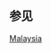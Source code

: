 <noinclude>{{noteTA|G1=melayua}}</noinclude>
{{Sidebar with collapsible lists
| name = 馬來西亞政治
| bodyclass = vcard
| wraplinks = true
| headingstyle = padding-top:0.3em;padding-bottom:0.3em
| liststyle = padding-top:0.3em;text-align:mid
| listtitlestyle = text-align:center; background:#D9D9F9; color:#FFF; border: 1px double #707070; padding-top:0.1em; padding-bottom:0.1em

| title = {{Politics sidebar title 
  | country = 马来西亚
  | title = 马来西亚
  | image = [[File:Flag_of_Malaysia.svg|100px|马来西亚国旗]]{{nbsp|3}}[[File:Coat of arms of Malaysia.svg|70px|马来西亚国徽]]
  }}

| heading1 = [[马来西亚联邦政府|联邦政府]] • [[马来西亚联邦宪法|联邦宪法]] • [[马来西亚法律制度|法律制度]]

| list1title = [[马来统治者|统治者]]
| list1 =
'''[[马来西亚最高元首|最高元首]]'''<br>[[苏丹阿都拉]]
'''[[马来西亚最高元首后|最高元首-{后}-]]'''<br>{{le|东姑阿兹紗阿蜜娜|Tunku Azizah Aminah Maimunah}}

'''[[马来西亚副最高元首|副最高元首]]'''<br>{{tsl|ms|Sultan Nazrin Muizuddin Shah ibni Sultan Azlan Muhibbuddin Shah|苏丹纳兹林沙}}
----
[[统治者会议]] • [[马来西亚掌玺大臣|掌玺大臣]] • [[国家皇宫 (吉隆坡)|国家皇宫]]

| list2title = [[马来西亚政府#联邦政府#行政权|行政]]
| list2 =
'''[[马来西亚首相|首相]]'''<br>[[伊斯迈沙比里]]

'''[[马来西亚副首相|副首相]]'''<br>未任职

'''[[马来西亚政府首席秘书|政府首席秘书]]'''<br>[[依斯迈巴卡]]
----
[[马来西亚内阁|内阁]] • {{link-en|联邦政府机构|List of federal agencies in Malaysia}} • {{link-en|公务员体系|Civil service in Malaysia}}<br>[[马来西亚州政府|州政府]]（[[现任马来西亚州务大臣和首席部长列表|各州政府领袖]]）<br>[[马来西亚地方政府|地方政府]]（[[马来西亚地方政府列表|列表]]）

| list3title = [[马来西亚政府#联邦政府#立法权|立法]]
| list3 =
'''[[马来西亚国会|国会]]'''

[[File:March_2020_Dewan_Negara_composition.svg|120px]] [[File:House_of_Representatives_(Malaysia)_26082021.svg|120px]]
----
'''[[馬來西亞国会上议院|国会上议院]]'''

'''[[马来西亚国会上议院主席|主席]]'''<br>[[莱士雅丁]]

（{{link-en|马来西亚第14届国会上议院议员列表|Members of the Dewan Negara, 14th Malaysian Parliament|上议院议员列表}}）
----
'''[[馬來西亞国会下议院|国会下议院]]

'''[[马来西亚国会下议院议长|议长]]'''<br>[[阿兹哈阿兹占·哈仑]]

'''[[马来西亚国会反对党领袖|反对党领袖]]'''<br>[[安华·依布拉欣]]

（[[马来西亚第14届国会议员列表|下议院议员列表]]）
----
[[马来西亚影子内阁|影子内阁]] • [[马来西亚法令列表|法令列表]] • [[马来西亚在野党|反对党]]<br>[[马来西亚州议会|州立法议会]]（[[马来西亚第14届州议员列表|各州议员列表]]）

| list4title = [[马来西亚政府#联邦政府#司法权|司法]]
| list4 =
'''[[马来西亚联邦法院|联邦法院]]'''

'''[[马来西亚联邦首席大法官|首席大法官]]'''<br>[[东姑麦润]]
----
'''[[马来西亚上诉庭|上诉庭]]'''

'''主席'''<br>{{tsl|en|Rohana Yusuf|罗哈娜·尤索夫}}
----
'''{{tsl|en|High Courts of Malaysia|马来西亚高等法庭|高等法庭}}'''

'''{{tsl|en|Chief Judge of Malaya|马来亚大法官}}'''<br>{{tsl|en|Azahar Mohamed|阿扎哈·莫哈末}}

'''{{tsl|en|Chief Judge of Sabah and Sarawak|东马大法官}}'''<br>{{tsl|en|David Wong Dak Wah|黄达华}}
----
'''[[马来西亚回教法庭|伊斯兰事务法庭]]'''

'''[[马来西亚回教司法局|伊斯兰司法局局长]]'''<br>穆尤丁·依布拉欣

| list5title = [[马来西亚选举|选举]]
| list5 =
'''[[馬來西亞選舉委員會|选举委员会]]'''

'''主席'''<br>阿都甘尼
----
'''[[马来西亚选举|近年联邦选举]]'''

[[2018年马来西亚大选|2018年全国选举]]<br>[[2013年马来西亚大选|2013年全国选举]]<br>[[2008年马来西亚大选|2008年全国选举]]<br>[[2004年马来西亚大选|2004年全国选举]]<br>
----
[[马来西亚选区列表|选区]] • [[馬來西亞政黨列表|政党]] • [[历届马来西亚大选的国会议席获胜政党列表|历届获胜状况]]

| list6title = [[马来西亚政治|其他]]
| list6 = 
[[马来西亚外交|外交]]（{{tsl|en|List of diplomatic missions of Malaysia||国外外交机构}} • [[驻马来西亚外交机构列表|国内外交机构]]）<br>[[国家原则]]

| below = {{Politics sidebar below|Malaysia}}{{Portal-inline|马来西亚}}
}}<noinclude>{{clear right}}

== 参见 ==
{{亚洲各国政治模板}}

[[Category:马来西亚政治模板| ]]
[[Category:各國政治側面模板|Malaysia]]
</noinclude>